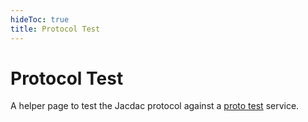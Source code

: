 ---
hideToc: true
title: Protocol Test
---


# Protocol Test

A helper page to test the Jacdac protocol against a [proto test](/services/prototest) service.

<ProtocolTest />